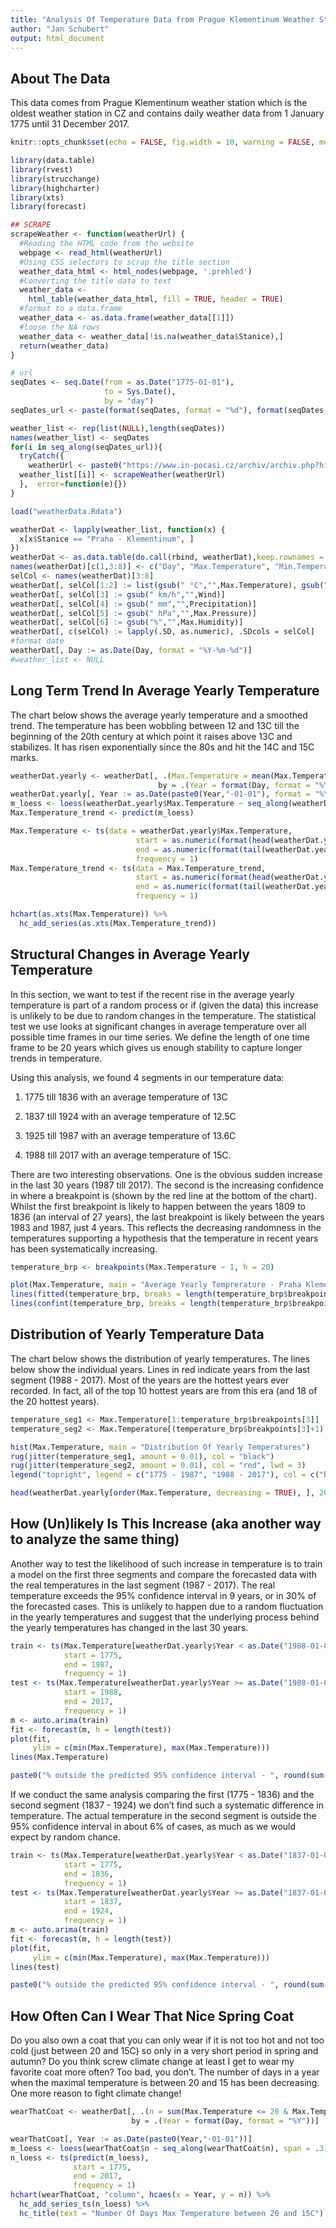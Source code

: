 ```yaml
---
title: "Analysis Of Temperature Data from Prague Klementinum Weather Station"
author: "Jan Schubert"
output: html_document
---
```

## About The Data
This data comes from Prague Klementinum weather station which is the oldest weather station in CZ and contains daily weather data from 1 January 1775 until 31 December 2017.

```r
knitr::opts_chunk$set(echo = FALSE, fig.width = 10, warning = FALSE, message = FALSE)
```

```r
library(data.table)
library(rvest)
library(strucchange)
library(highcharter)
library(xts)
library(forecast)

## SCRAPE
scrapeWeather <- function(weatherUrl) {
  #Reading the HTML code from the website
  webpage <- read_html(weatherUrl)
  #Using CSS selectors to scrap the title section
  weather_data_html <- html_nodes(webpage, '.prehled')
  #Converting the title data to text
  weather_data <-
    html_table(weather_data_html, fill = TRUE, header = TRUE)
  #format to a data.frame
  weather_data <- as.data.frame(weather_data[[1]])
  #loose the NA rows
  weather_data <- weather_data[!is.na(weather_data$Stanice),]
  return(weather_data)
}
```

```r
# url
seqDates <- seq.Date(from = as.Date("1775-01-01"), 
                     to = Sys.Date(), 
                     by = "day")
seqDates_url <- paste(format(seqDates, format = "%d"), format(seqDates, format = "%m"), format(seqDates, format = "%Y"), sep = "-")

weather_list <- rep(list(NULL),length(seqDates))
names(weather_list) <- seqDates
for(i in seq_along(seqDates_url)){
  tryCatch({
    weatherUrl <- paste0("https://www.in-pocasi.cz/archiv/archiv.php?historie=",seqDates_url[i],"&stanice_kraj=0&klima_kraj=0#klima")
  weather_list[[i]] <- scrapeWeather(weatherUrl)
  },  error=function(e){})
}
```

```r
load("weatherData.Rdata")

weatherDat <- lapply(weather_list, function(x) {
  x[x$Stanice == "Praha - Klementinum", ]
})
weatherDat <- as.data.table(do.call(rbind, weatherDat),keep.rownames = TRUE)
names(weatherDat)[c(1,3:8)] <- c("Day", "Max.Temperature", "Min.Temperature", "Wind", "Precipitation", "Max.Pressure", "Max.Humidity")
selCol <- names(weatherDat)[3:8]
weatherDat[, selCol[1:2] := list(gsub(" °C","",Max.Temperature), gsub(" °C","",Min.Temperature))]
weatherDat[, selCol[3] := gsub(" km/h","",Wind)]
weatherDat[, selCol[4] := gsub(" mm","",Precipitation)]
weatherDat[, selCol[5] := gsub(" hPa","",Max.Pressure)]
weatherDat[, selCol[6] := gsub("%","",Max.Humidity)]
weatherDat[, c(selCol) := lapply(.SD, as.numeric), .SDcols = selCol]
#format date
weatherDat[, Day := as.Date(Day, format = "%Y-%m-%d")]
#weather_list <- NULL
```


## Long Term Trend In Average Yearly Temperature
The chart below shows the average yearly temperature and a smoothed trend. The temperature has been wobbling between 12 and 13C till the beginning of the 20th century at which point it raises above 13C and stabilizes. It has risen exponentially since the 80s and hit the 14C and 15C marks.

```r
weatherDat.yearly <- weatherDat[, .(Max.Temperature = mean(Max.Temperature)), 
                                 by = .(Year = format(Day, format = "%Y"))]
weatherDat.yearly[, Year := as.Date(paste0(Year,"-01-01"), format = "%Y-%m-%d")]
m_loess <- loess(weatherDat.yearly$Max.Temperature ~ seq_along(weatherDat.yearly$Max.Temperature), span = .3)
Max.Temperature_trend <- predict(m_loess)

Max.Temperature <- ts(data = weatherDat.yearly$Max.Temperature, 
                            start = as.numeric(format(head(weatherDat.yearly$Year,1), format = "%Y")), 
                            end = as.numeric(format(tail(weatherDat.yearly$Year,1), format = "%Y")), 
                            frequency = 1)
Max.Temperature_trend <- ts(data = Max.Temperature_trend, 
                            start = as.numeric(format(head(weatherDat.yearly$Year,1), format = "%Y")), 
                            end = as.numeric(format(tail(weatherDat.yearly$Year,1), format = "%Y")), 
                            frequency = 1)

hchart(as.xts(Max.Temperature)) %>%
  hc_add_series(as.xts(Max.Temperature_trend))
```

## Structural Changes in Average Yearly Temperature
In this section, we want to test if the recent rise in the average yearly temperature is part of a random process or if (given the data) this increase is unlikely to be due to random changes in the temperature. The statistical test we use looks at significant changes in average temperature over all possible time frames in our time series. We define the length of one time frame to be 20 years which gives us enough stability to capture longer trends in temperature.


Using this analysis, we found 4 segments in our temperature data:

1. 1775 till 1836 with an average temperature of 13C

2. 1837 till 1924 with an average temperature of 12.5C

3. 1925 till 1987 with an average temperature of 13.6C

4. 1988 till 2017 with an average temperature of 15C.

There are two interesting observations. One is the obvious sudden increase in the last 30 years (1987 till 2017). The second is the increasing confidence in where a breakpoint is (shown by the red line at the bottom of the chart). Whilst the first breakpoint is likely to happen between the years 1809 to 1836 (an interval of 27 years), the last breakpoint is likely between the years 1983 and 1987, just 4 years. This reflects the decreasing randomness in the temperatures supporting a hypothesis that the temperature in recent years has been systematically increasing.

```r
temperature_brp <- breakpoints(Max.Temperature ~ 1, h = 20)

plot(Max.Temperature, main = "Average Yearly Temprerature - Praha Klementinum")
lines(fitted(temperature_brp, breaks = length(temperature_brp$breakpoints)), col = 4)
lines(confint(temperature_brp, breaks = length(temperature_brp$breakpoints)))
```


## Distribution of Yearly Temperature Data
The chart below shows the distribution of yearly temperatures. The lines below show the individual years. Lines in red indicate years from the last segment (1988 - 2017). Most of the years are the hottest years ever recorded. In fact, all of the top 10 hottest years are from this era (and 18 of the 20 hottest years).

```r
temperature_seg1 <- Max.Temperature[1:temperature_brp$breakpoints[3]]
temperature_seg2 <- Max.Temperature[(temperature_brp$breakpoints[3]+1):length(Max.Temperature)]

hist(Max.Temperature, main = "Distribution Of Yearly Temperatures")
rug(jitter(temperature_seg1, amount = 0.01), col = "black")
rug(jitter(temperature_seg2, amount = 0.01), col = "red", lwd = 3)
legend("topright", legend = c("1775 - 1987", "1988 - 2017"), col = c("black", "red"), lty = c(1,1))

head(weatherDat.yearly[order(Max.Temperature, decreasing = TRUE), ], 20)
```


## How (Un)likely Is This Increase (aka another way to analyze the same thing)
Another way to test the likelihood of such increase in temperature is to train a model on the first three segments and compare the forecasted data with the real temperatures in the last segment (1987 - 2017). The real temperature exceeds the 95% confidence interval in 9 years, or in 30% of the forecasted cases. This is unlikely to happen due to a random fluctuation in the yearly temperatures and suggest that the underlying process behind the yearly temperatures has changed in the last 30 years.

```r
train <- ts(Max.Temperature[weatherDat.yearly$Year < as.Date("1988-01-01")], 
            start = 1775,
            end = 1987,
            frequency = 1)
test <- ts(Max.Temperature[weatherDat.yearly$Year >= as.Date("1988-01-01")], 
            start = 1988,
            end = 2017,
            frequency = 1)
m <- auto.arima(train)
fit <- forecast(m, h = length(test))
plot(fit, 
     ylim = c(min(Max.Temperature), max(Max.Temperature)))
lines(Max.Temperature)

paste0("% outside the predicted 95% confidence interval - ", round(sum(test < fit$lower[, 2] | test > fit$upper[, 2])/length(test), 3)*100,"%")
```


If we conduct the same analysis comparing the first (1775 - 1836) and the second segment (1837 - 1924) we don't find such a systematic difference in temperature. The actual temperature in the second segment is outside the 95% confidence interval in about 6% of cases, as much as we would expect by random chance.
```r
train <- ts(Max.Temperature[weatherDat.yearly$Year < as.Date("1837-01-01")], 
            start = 1775,
            end = 1836,
            frequency = 1)
test <- ts(Max.Temperature[weatherDat.yearly$Year >= as.Date("1837-01-01") & weatherDat.yearly$Year < as.Date("1925-01-01")], 
            start = 1837,
            end = 1924,
            frequency = 1)
m <- auto.arima(train)
fit <- forecast(m, h = length(test))
plot(fit, 
     ylim = c(min(Max.Temperature), max(Max.Temperature)))
lines(test)

paste0("% outside the predicted 95% confidence interval - ", round(sum(test < fit$lower[, 2] | test > fit$upper[, 2])/length(test), 3)*100,"%")
```


## How Often Can I Wear That Nice Spring Coat
Do you also own a coat that you can only wear if it is not too hot and not too cold (just between 20 and 15C) so only in a very short period in spring and autumn? Do you think screw climate change at least I get to wear my favorite coat more often? Too bad, you don't. The number of days in a year when the maximal temperature is between 20 and 15 has been decreasing. One more reason to fight climate change!

```r
wearThatCoat <- weatherDat[, .(n = sum(Max.Temperature <= 20 & Max.Temperature >= 15)), 
                           by = .(Year = format(Day, format = "%Y"))]

wearThatCoat[, Year := as.Date(paste0(Year,"-01-01"))]
m_loess <- loess(wearThatCoat$n ~ seq_along(wearThatCoat$n), span = .3)
n_loess <- ts(predict(m_loess),
              start = 1775,
              end = 2017,
              frequency = 1)
hchart(wearThatCoat, "column", hcaes(x = Year, y = n)) %>%
  hc_add_series_ts(n_loess) %>% 
  hc_title(text = "Number Of Days Max Temperature between 20 and 15C")
```